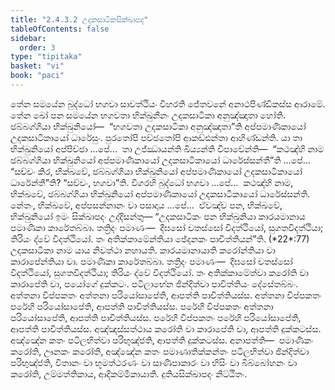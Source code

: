 ```yaml
---
title: "2.4.3.2 උදකසාටිකසික්ඛාපද"
tableOfContents: false
sidebar:
  order: 3
type: "tipitaka"
basket: "vi"
book: "paci"
---
```



<DynamicBreadcrumb />

<Division number="887" book="paci">

<Paragraph number="2791" book="paci">
තේන සමයේන බුද්ධෝ භගවා සාවත්ථියං විහරති ජේතවනේ අනාථපිණ්ඩිකස්ස ආරාමේ. තේන ඛෝ පන සමයේන භගවතා භික්ඛුනීනං උදකසාටිකා අනුඤ්ඤාතා හෝති. ඡබ්බග්ගියා භික්ඛුනියෝ—  “භගවතා උදකසාටිකා අනුඤ්ඤාතා”ති අප්පමාණිකායෝ උදකසාටිකායෝ ධාරේසුං. පුරතෝපි පච්ඡතෝපි ආකඩ්ඪන්තා ආහිණ්ඩන්ති.
</Paragraph>

<Paragraph number="2792" book="paci">
යා තා භික්ඛුනියෝ අප්පිච්ඡා …පේ…  තා උජ්ඣායන්ති ඛිය්‍යන්ති විපාචේන්ති—  “කථඤ්හි නාම ඡබ්බග්ගියා භික්ඛුනියෝ අප්පමාණිකායෝ උදකසාටිකායෝ ධාරේස්සන්තී”ති …පේ…  “සච්චං කිර, භික්ඛවේ, ඡබ්බග්ගියා භික්ඛුනියෝ අප්පමාණිකායෝ උදකසාටිකායෝ ධාරේන්තී”ති? “සච්චං, භගවා”ති. විගරහි බුද්ධෝ භගවා …පේ…  කථඤ්හි නාම, භික්ඛවේ, ඡබ්බග්ගියා භික්ඛුනියෝ අප්පමාණිකායෝ උදකසාටිකායෝ ධාරේස්සන්ති. නේතං, භික්ඛවේ, අප්පසන්නානං වා පසාදාය …පේ…  ඒවඤ්ච පන, භික්ඛවේ, භික්ඛුනියෝ ඉමං සික්ඛාපදං උද්දිසන්තු—
</Paragraph>

</Division>
<Division number="888" book="paci">

<Paragraph number="2793" book="paci">
<Emphasis>“උදකසාටිකං පන භික්ඛුනියා කාරයමානාය පමාණිකා කාරේතබ්බා. තත්‍රිදං පමාණං—  දීඝසෝ චතස්සෝ විදත්ථියෝ, සුගතවිදත්ථියා; තිරියං ද්වේ විදත්ථියෝ. තං අතික්කාමේන්තියා ඡේදනකං පාචිත්තියන්”</Emphasis>ති. (*22*:<Emphasis>77</Emphasis>)
</Paragraph>

</Division>
<Division number="889" book="paci">

<Paragraph number="2794" book="paci">
<Emphasis>උදකසාටිකා</Emphasis> නාම යාය නිවත්ථා නහායති.
</Paragraph>

<Paragraph number="2795" book="paci">
<Emphasis>කාරයමානායා</Emphasis>ති කරෝන්තියා වා කාරාපේන්තියා වා.
</Paragraph>

<Paragraph number="2796" book="paci">
පමාණිකා කාරේතබ්බා. තත්‍රිදං පමාණං—  දීඝසෝ චතස්සෝ විදත්ථියෝ, සුගතවිදත්ථියා; තිරියං ද්වේ විදත්ථියෝ. තං අතික්කාමේත්වා කරෝති වා කාරාපේති වා, පයෝගේ දුක්කටං. පටිලාභේන ඡින්දිත්වා පාචිත්තියං දේසේතබ්බං.
</Paragraph>

</Division>
<Division number="890" book="paci">

<Paragraph number="2797" book="paci">
අත්තනා විප්පකතං අත්තනා පරියෝසාපේති, ආපත්ති පාචිත්තියස්ස. අත්තනා විප්පකතං පරේහි පරියෝසාපේති, ආපත්ති පාචිත්තියස්ස. පරේහි විප්පකතං අත්තනා පරියෝසාපේති, ආපත්ති පාචිත්තියස්ස. පරේහි විප්පකතං පරේහි පරියෝසාපේති, ආපත්ති පාචිත්තියස්ස.
</Paragraph>

<Paragraph number="2798" book="paci">
අඤ්ඤස්සත්ථාය කරෝති වා කාරාපේති වා, ආපත්ති දුක්කටස්ස. අඤ්ඤේන කතං පටිලභිත්වා පරිභුඤ්ජති, ආපත්ති දුක්කටස්ස.
</Paragraph>

</Division>
<Division number="891" book="paci">

<Paragraph number="2799" book="paci">
අනාපත්ති—  පමාණිකං කරෝති, ඌනකං කරෝති, අඤ්ඤේන කතං පමාණාතික්කන්තං පටිලභිත්වා ඡින්දිත්වා පරිභුඤ්ජති, විතානං වා භූමත්ථරණං වා සාණිපාකාරං වා භිසිං වා බිබ්බෝහනං වා කරෝති, උම්මත්තිකාය, ආදිකම්මිකායාති.

</Paragraph>
</Division>

<Paragraph number="2800" type="center" book="paci">
දුතියසික්ඛාපදං නිට්ඨිතං.
</Paragraph>